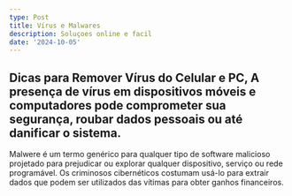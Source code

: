 ```yaml
---
type: Post
title: Vírus e Malwares
description: Soluçoes online e facil
date: '2024-10-05'
---
```


Dicas para Remover Vírus do Celular e PC, A presença de vírus em dispositivos móveis e computadores pode comprometer sua segurança, roubar dados pessoais ou até danificar o sistema.
-------------------------------------------------------------------------------------------------------------------------------------------------------------------------------------

Malwere é um termo genérico para qualquer tipo de software malicioso projetado para prejudicar ou explorar qualquer dispositivo, serviço ou rede programável. Os criminosos cibernéticos costumam usá-lo para extrair dados que podem ser utilizados das vítimas para obter ganhos financeiros.

##

